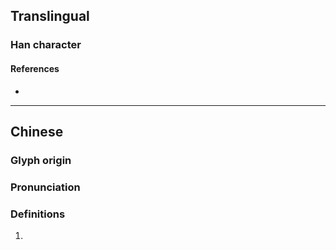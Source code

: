 {{character info}}
==Translingual==

===Han character===
{{Han char|rn=86|rad=火|as=07|sn=11|four=52332|canj=QLF|ids=⿱折灬}}

====References====
* {{Han ref|kx=0673.111|dkj=19042|hdz=32207.010|uh=710E|ud=28942|bh=D65B|bd=54875}}

----

==Chinese==
{{zh-forms}}

===Glyph origin===
{{Han etym}}

===Pronunciation===
{{zh-pron
|m=xiè
|c=hit3
|mc=y
|oc=y
|cat=
}}

===Definitions===
{{zh-hanzi}}

# {{rfdef|zh}}